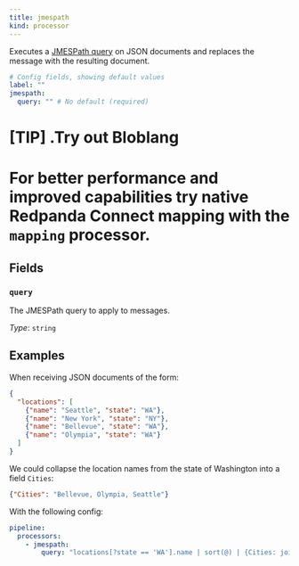 ```yaml
---
title: jmespath
kind: processor
---
```


Executes a [JMESPath query](http://jmespath.org/) on JSON documents and replaces the message with the resulting document.

```yml
# Config fields, showing default values
label: ""
jmespath:
  query: "" # No default (required)
```

[TIP]
.Try out Bloblang
====
For better performance and improved capabilities try native Redpanda Connect mapping with the `mapping` processor.
====


## Fields

### `query`

The JMESPath query to apply to messages.


*Type*: `string`


## Examples

<Tabs>
<TabItem label="Mapping">

When receiving JSON documents of the form:

```json
{
  "locations": [
    {"name": "Seattle", "state": "WA"},
    {"name": "New York", "state": "NY"},
    {"name": "Bellevue", "state": "WA"},
    {"name": "Olympia", "state": "WA"}
  ]
}
```

We could collapse the location names from the state of Washington into a field `Cities`:

```json
{"Cities": "Bellevue, Olympia, Seattle"}
```

With the following config:

```yaml
pipeline:
  processors:
    - jmespath:
        query: "locations[?state == 'WA'].name | sort(@) | {Cities: join(', ', @)}"
```

</TabItem>
</Tabs>


